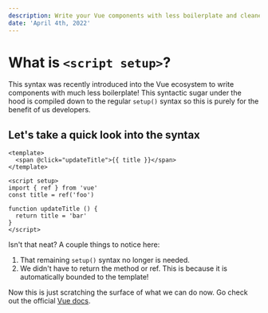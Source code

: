 ```yaml
---
description: Write your Vue components with less boilerplate and cleaner syntax!
date: 'April 4th, 2022'
---
```


# What is `<script setup>`?

This syntax was recently introduced into the Vue ecosystem to write components with much less boilerplate!
This syntactic sugar under the hood is compiled down to the regular `setup()` syntax so this is purely for the benefit of us developers.

## Let's take a quick look into the syntax

```vue
<template>
  <span @click="updateTitle">{{ title }}</span>
</template>

<script setup>
import { ref } from 'vue'
const title = ref('foo')

function updateTitle () {
  return title = 'bar'
}
</script>
```

Isn't that neat? A couple things to notice here:

1. That remaining `setup()` syntax no longer is needed.
2. We didn't have to return the method or ref. This is because it is automatically bounded to the template!

Now this is just scratching the surface of what we can do now.
Go check out the official [Vue docs](https://vuejs.org/api/sfc-script-setup.html#basic-syntax).
